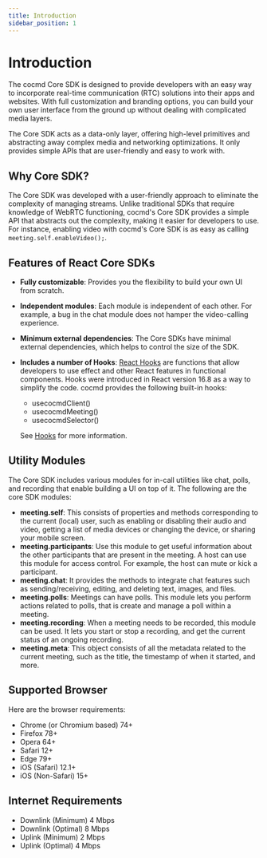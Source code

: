 ```yaml
---
title: Introduction
sidebar_position: 1
---
```


# Introduction

The cocmd Core SDK is designed to provide developers with an easy way to incorporate real-time communication (RTC) solutions into their apps and websites. With full customization and branding options, you can build your own user interface from the ground up without dealing with complicated media layers.

The Core SDK acts as a data-only layer, offering high-level primitives and abstracting away complex media and networking optimizations. It only provides simple APIs that are user-friendly and easy to work with.

## Why Core SDK?

The Core SDK was developed with a user-friendly approach to eliminate the complexity of managing streams. Unlike traditional SDKs that require knowledge of WebRTC functioning, cocmd's Core SDK provides a simple API that abstracts out the complexity, making it easier for developers to use. For instance, enabling video with cocmd's Core SDK is as easy as calling `meeting.self.enableVideo();`.

## Features of React Core SDKs

- **Fully customizable**: Provides you the flexibility to build your own UI from scratch.
- **Independent modules**: Each module is independent of each other. For example, a bug in the chat module does not hamper the video-calling experience.
- **Minimum external dependencies**: The Core SDKs have minimal external dependencies, which helps to control the size of the SDK.
- **Includes a number of Hooks**: [React Hooks](https://beta.reactjs.org/reference/react) are functions that allow developers to use effect and other React features in functional components. Hooks were introduced in React version 16.8 as a way to simplify the code. cocmd provides the following built-in hooks:

  - usecocmdClient()
  - usecocmdMeeting()
  - usecocmdSelector()

  See [Hooks](https://docs.cocmd.ai/react-ui-kit/using-hooks) for more information.

## Utility Modules

The Core SDK includes various modules for in-call utilities like chat, polls, and recording that enable building a UI on top of it. The following are the core SDK modules:

- **meeting.self**: This consists of properties and methods corresponding to the current (local) user, such as enabling or disabling their audio and video, getting a list of media devices or changing the device, or sharing your mobile screen.
- **meeting.participants**: Use this module to get useful information about the other participants that are present in the meeting. A host can use this module for access control. For example, the host can mute or kick a participant.
- **meeting.chat**: It provides the methods to integrate chat features such as sending/receiving, editing, and deleting text, images, and files.
- **meeting.polls**: Meetings can have polls. This module lets you perform actions related to polls, that is create and manage a poll within a meeting.
- **meeting.recording**: When a meeting needs to be recorded, this module can be used. It lets you start or stop a recording, and get the current status of an ongoing recording.
- **meeting.meta**: This object consists of all the metadata related to the current meeting, such as the title, the timestamp of when it started, and more.

## Supported Browser

Here are the browser requirements:

- Chrome (or Chromium based) 74+
- Firefox 78+
- Opera 64+
- Safari 12+
- Edge 79+
- iOS (Safari) 12.1+
- iOS (Non-Safari) 15+

## Internet Requirements

- Downlink (Minimum) 4 Mbps
- Downlink (Optimal) 8 Mbps
- Uplink (Minimum) 2 Mbps
- Uplink (Optimal) 4 Mbps
